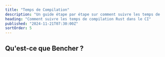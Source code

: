```yaml
---
title: "Temps de Compilation"
description: "Un guide étape par étape sur comment suivre les temps de compilation Rust dans le CI"
heading: "Comment suivre les temps de compilation Rust dans le CI"
published: "2024-11-21T07:30:00Z"
sortOrder: 5
---
```



<Intro
  lang="Rust"
/>

## Qu'est-ce que Bencher ?

<BencherIntro />

<Steps
  lang="Rust"
  flagUrl="/fr/docs/explanation/adapters/#%EF%B8%8F-build-time"
  adapterUrl="/fr/docs/explanation/adapters/#-json"
/>

<BuildTimeInner>
  <CargoBuild />
</BuildTimeInner>

<CallToAction lang={Language.fr} />